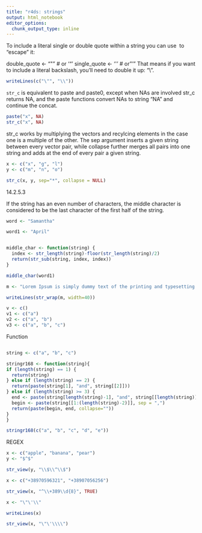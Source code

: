 ```yaml
---
title: "r4ds: strings"
output: html_notebook
editor_options: 
  chunk_output_type: inline
---
```



To include a literal single or double quote within a string you can use \ to “escape” it:

double_quote <- "\"" # or '"'
single_quote <- '\'' # or "'"
That means if you want to include a literal backslash, you’ll need to double it up: "\\".


```r

writeLines(c("\"", "\\"))

```

`str_c` is equivalent to paste and paste0, except when NAs are involved str_c returns NA, and the paste functions convert NAs to string "NA" and continue the concat.

```r
paste("x", NA)
str_c("x", NA)
```



str_c works by multiplying the vectors and recylcing elements in the case one is a multiple of the other. The sep argument inserts a given string between every vector pair, while collapse further merges all pairs into one string and adds at the end of every pair a given string.
```r
x <- c("x", "g", "l")
y <- c("m", "n", "o")

str_c(x, y, sep="*", collapse = NULL)
```


14.2.5.3

If the string has an even number of characters, the middle character is considered to be the last character of the first half of the string.
```r
word <- "Samantha"

word1 <- "April"


middle_char <- function(string) {
  index <- str_length(string)-floor(str_length(string)/2)
  return(str_sub(string, index, index))
}

middle_char(word1)
```


```r
m <- "Lorem Ipsum is simply dummy text of the printing and typesetting industry. Lorem Ipsum has been the industry's standard dummy text ever since the 1500s, when an unknown printer took a galley of type and scrambled it to make a type specimen book. "
```


```r
writeLines(str_wrap(m, width=40))
```


```r
v <- c()
v1 <- c("a")
v2 <- c("a", "b")
v3 <- c("a", "b", "c")
```


Function
```r

```




```r
string <- c("a", "b", "c")
```

```r

stringr168 <- function(string){
if (length(string) == 1) {
  return(string)
} else if (length(string) == 2) {
  return(paste(string[1], "and", string[[2]]))
} else if (length(string) >= 3) {
  end <- paste(string[length(string)-1], "and", string[[length(string)]])
  begin <- paste(string[[1:(length(string)-2)]], sep = ",")
  return(paste(begin, end, collapse=""))
}
}

```




```r
stringr168(c("a", "b", "c", "d", "e"))
```


REGEX

```r
x <- c("apple", "banana", "pear")
y <- "$^$"

str_view(y, "\\$\\^\\$")
```





```r

x <- c("+38970596321", "+38907056256")

str_view(x, "^\\+389\\d{8}", TRUE)
```


```r
x <- "\"\'\\"

writeLines(x)

str_view(x, "\"\'\\\\")

```



```r

```
















